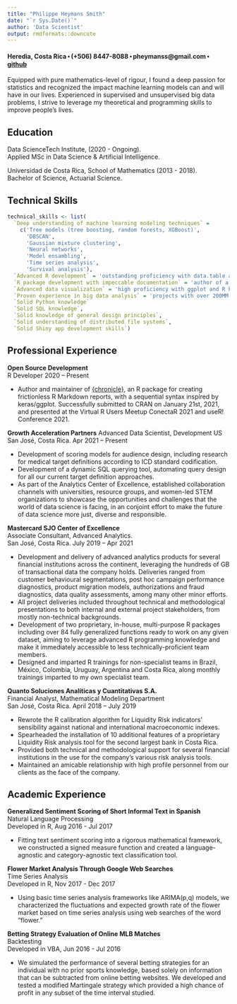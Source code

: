 ```yaml
---
title: "Philippe Heymans Smith"
date: "`r Sys.Date()`"
author: 'Data Scientist'
output: rmdformats::downcute
---
```


#### Heredia, Costa Rica ⬝ (+506) 8447-8088 ⬝ pheymanss@gmail.com ⬝ [github](https://github.com/pheymanss/)

Equipped with pure mathematics-level of rigour, I found a deep passion for statistics and recognized the impact machine learning models can and will have in our lives. Experienced in supervised and unsupervised big data problems, I strive to leverage my theoretical and programming skills to improve people's lives.

## Education

Data ScienceTech Institute, (2020 - Ongoing).  
Applied MSc in Data Science & Artificial Intelligence.

Universidad de Costa Rica, School of Mathematics (2013 - 2018).  
Bachelor of Science, Actuarial Science.

## Technical Skills

```r
technical_skills <- list(
  `Deep understanding of machine learning modeling techniques` = 
    c('Tree models (tree boosting, random forests, XGBoost)',
      'DBSCAN',
      'Gaussian mixture clustering',
      'Neural networks',
      'Model ensambling',
      'Time series analysis',
      'Survival analysis'),
  `Advanced R development` = 'outstanding proficiency with data.table and purrr',
  `R package development with impeccable documentation` = 'author of a published package {chronicle}'
  `Advanced data visualization` = 'high proficiency with ggplot and R htmlwidgets',
  `Proven experience in big data analysis` = 'projects with over 200MM records',
  `Solid Python knowledge`
  `Solid SQL knowledge`,
  `Solid knowledge of general design principles`,
  `Solid understanding of distributed file systems`,
  `Solid Shiny app development skills`)
```



## Professional Experience

**Open Source Development**  
R Developer  2020 -- Present 

* Author and maintainer of [{chronicle}](https://CRAN.R-project.org/package=chronicle), an R package for creating frictionless R Markdown reports, with a sequential syntax inspired by keras/ggplot. Successfully submitted to CRAN on January 21st, 2021, and presented at the Virtual R Users Meetup ConectaR 2021 and useR! Conference 2021. 

**Growth Acceleration Partners** 
Advanced Data Scientist, Development US
San José, Costa Rica. Apr 2021 -- Present

* Development of scoring models for audience design, including research for medical target definitions according to ICD standard codification.
* Development of a dynamic SQL querying tool, automating query design for all our current target definition approaches.
* As part of the Analytics Center of Excellence, established collaboration channels with universities, resource groups, and women-led STEM organizations to showcase the opportunities and challenges that the world of data science is facing, in an conjoint effort to make the future of data science more just, diverse and responsible. 

**Mastercard SJO Center of Excellence**  
Associate Consultant, Advanced Analytics.  
San José, Costa Rica. July 2019 -- Apr 2021

*	Development and delivery of advanced analytics products for several financial institutions across the continent, leveraging the hundreds of GB of transactional data the company holds. Deliveries ranged from customer behavioural segmentations, post hoc campaign performance diagnostics, product migration models, authorizations and fraud diagnostics, data quality assessments, among many other minor efforts. 
* All project deliveries included throughout technical and methodological presentations to both internal and external project stakeholders, from mostly non-technical backgrounds.
*	Development of two proprietary, in-house, multi-purpose R packages including over 84 fully generalized functions ready to work on any given dataset, aiming to leverage advanced R programming knowledge and make it immediately accessible to less technically-proficient team members.
* Designed and imparted R trainings for non-specialist teams in Brazil, México, Colombia, Uruguay, Argentina and Costa Rica, along monthly trainings imparted to my own specialist team.

**Quanto Soluciones Analíticas y Cuantitativas S.A.**  
Financial Analyst, Mathematical Modeling Department  
San José, Costa Rica. April 2018 – July 2019

* Rewrote the R calibration algorithm for Liquidity Risk indicators' sensibility against national and international macroeconomic indexes.
* Spearheaded the installation of 10 additional features of a proprietary Liquidity Risk analysis tool for the second largest bank in Costa Rica. 
*	Provided both technical and methodological support for several financial institutions in the use for the company’s various risk analysis tools.
*	Maintained an amicable relationship with high profile personnel from our clients as the face of the company.



## Academic Experience

**Generalized Sentiment Scoring of Short Informal Text in Spanish**  
Natural Language Processing  
Developed in R, Aug 2016 - Jul 2017

- Fitting text sentiment scoring into a rigorous mathematical framework, we constructed a signed measure function and created a language-agnostic and category-agnostic text classification tool. 

**Flower Market Analysis Through Google Web Searches**  
Time Series Analysis  
Developed in R, Nov 2017 - Dec 2017

- Using basic time series analysis frameworks like ARIMA(p,q) models, we characterized the fluctuations and expected growth rate of the flower market based on time series analysis using web searches of the word “flower.”

**Betting Strategy Evaluation of Online MLB Matches**  
Backtesting  
Developed in VBA, Jun 2016 - Jul 2016

- We simulated the performance of several betting strategies for an individual with no prior sports knowledge, based solely on information that can be subtracted from online betting websites. We developed and tested a modified Martingale strategy which provided a high chance of profit in any subset of the time interval studied. 

